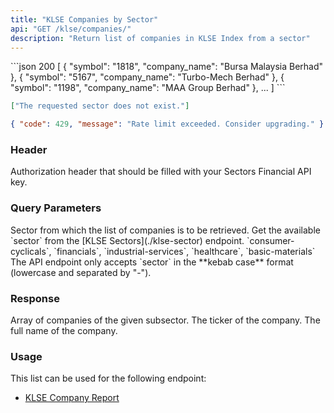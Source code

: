 ```yaml
---
title: "KLSE Companies by Sector"
api: "GET /klse/companies/"
description: "Return list of companies in KLSE Index from a sector"
---
```


<ResponseExample>
```json 200
[
  {
    "symbol": "1818",
    "company_name": "Bursa Malaysia Berhad"
  },
  {
    "symbol": "5167",
    "company_name": "Turbo-Mech Berhad"
  },
  {
    "symbol": "1198",
    "company_name": "MAA Group Berhad"
  },
  ...
]
```

```json 400
["The requested sector does not exist."]
```

```json 429
{ "code": 429, "message": "Rate limit exceeded. Consider upgrading." }
```

</ResponseExample>

### Header

<ParamField header="Authorization" type="string" required>
  Authorization header that should be filled with your Sectors Financial API
  key.
</ParamField>

### Query Parameters

<ParamField query="sector" type="string" initialValue="insurance" required>
  Sector from which the list of companies is to be retrieved.
  <AccordionGroup>
    <Accordion title="Get the available sector">
      Get the available `sector` from the [KLSE Sectors](./klse-sector)
      endpoint.
    </Accordion>
    <Accordion title="Examples of the sector">
      `consumer-cyclicals`, `financials`, `industrial-services`, `healthcare`, `basic-materials`
    </Accordion>
    <Accordion title="Format">
      The API endpoint only accepts `sector` in the **kebab case** format
      (lowercase and separated by "-").
    </Accordion>
  </AccordionGroup>
</ParamField>

### Response

<ResponseField name="payload" type="Company[]" required>
  Array of companies of the given subsector.
  <Expandable title="properties">
    <ResponseField name="Company.symbol" type="string" required>
      The ticker of the company.
    </ResponseField>
    <ResponseField name="Company.company_name" type="string" required>
      The full name of the company.
    </ResponseField>
  </Expandable>
</ResponseField>

### Usage

This list can be used for the following endpoint:

- [KLSE Company Report](./klse-company-report)
